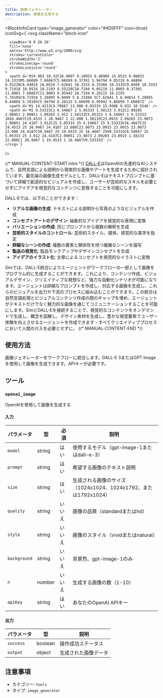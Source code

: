 ```yaml
---
title: 画像ジェネレーター
description: 画像を生成する
---
```



<BlockInfoCard 
  type="image_generator"
  color="#4D5FFF"
  icon={true}
  iconSvg={`<svg className="block-icon"
      
      
      
      viewBox='0 0 26 26'
      fill='none'
      xmlns='http://www.w3.org/2000/svg'
      stroke='currentColor'
      strokeWidth='2'
      strokeLinecap='round'
      strokeLinejoin='round'
    >
      <path d='M24.903 10.32C16.0897 9.10933 8.48966 15.6533 9.00033 24.3333M5.66699 7.66667C5.66699 8.37391 5.94794 9.05219 6.44804 9.55228C6.94814 10.0524 7.62641 10.3333 8.33366 10.3333C9.0409 10.3333 9.71918 10.0524 10.2193 9.55228C10.7194 9.05219 11.0003 8.37391 11.0003 7.66667C11.0003 6.95942 10.7194 6.28115 10.2193 5.78105C9.71918 5.28095 9.0409 5 8.33366 5C7.62641 5 6.94814 5.28095 6.44804 5.78105C5.94794 6.28115 5.66699 6.95942 5.66699 7.66667Z' />
      <path d='M1 14.4213C4.70667 13.908 8.03333 15.6986 9.832 18.5546' />
      <path d='M1 9.53333C1 6.54667 1 5.05333 1.58133 3.912C2.09265 2.90851 2.90851 2.09265 3.912 1.58133C5.05333 1 6.54667 1 9.53333 1H16.4667C19.4533 1 20.9467 1 22.088 1.58133C23.0915 2.09265 23.9073 2.90851 24.4187 3.912C25 5.05333 25 6.54667 25 9.53333V16.4667C25 19.4533 25 20.9467 24.4187 22.088C23.9073 23.0915 23.0915 23.9073 22.088 24.4187C20.9467 25 19.4533 25 16.4667 25H9.53333C6.54667 25 5.05333 25 3.912 24.4187C2.90851 23.9073 2.09265 23.0915 1.58133 22.088C1 20.9467 1 19.4533 1 16.4667V9.53333Z' />
    </svg>`}
/>

{/* MANUAL-CONTENT-START:intro */}
[DALL-E](https://openai.com/dall-e-3)はOpenAIの先進的なAIシステムで、自然言語による説明から現実的な画像やアートを生成するために設計されています。最先端の画像生成モデルとして、DALL-Eはテキストプロンプトに基づいて詳細で創造的なビジュアルを作成し、ユーザーが芸術的なスキルを必要とせずにアイデアを視覚的なコンテンツに変換することを可能にします。

DALL-Eでは、以下のことができます：

- **リアルな画像の生成**: テキストによる説明から写真のようなビジュアルを作成
- **コンセプトアートのデザイン**: 抽象的なアイデアを視覚的な表現に変換
- **バリエーションの作成**: 同じプロンプトから複数の解釈を生成
- **芸術的スタイルのコントロール**: 芸術的スタイル、媒体、視覚的な美学を指定
- **詳細なシーンの作成**: 複数の要素と関係性を持つ複雑なシーンを描写
- **製品の視覚化**: 製品モックアップやデザインコンセプトを生成
- **アイデアのイラスト化**: 文章によるコンセプトを視覚的なイラストに変換

Simでは、DALL-E統合によりエージェントがワークフローの一部として画像をプログラム的に生成することができます。これにより、コンテンツ作成、ビジュアルデザイン、クリエイティブな発想など、強力な自動化シナリオが可能になります。エージェントは詳細なプロンプトを作成し、対応する画像を生成し、これらのビジュアルを出力や下流のプロセスに組み込むことができます。この統合は自然言語処理とビジュアルコンテンツ作成の間のギャップを埋め、エージェントがテキストだけでなく魅力的な画像を通じてコミュニケーションすることを可能にします。SimとDALL-Eを接続することで、視覚的なコンテンツをオンデマンドで生成し、概念を図解し、デザイン素材を生成し、豊かな視覚要素でユーザー体験を向上させるエージェントを作成できます - すべてクリエイティブプロセスにおいて人間の介入を必要とせずに。
{/* MANUAL-CONTENT-END */}

## 使用方法

画像ジェネレーターをワークフローに統合します。DALL-E 3またはGPT Imageを使用して画像を生成できます。APIキーが必要です。

## ツール

### `openai_image`

OpenAIを使用して画像を生成する

#### 入力

| パラメータ | 型 | 必須 | 説明 |
| --------- | ---- | -------- | ----------- |
| `model` | string | はい | 使用するモデル（gpt-image-1またはdall-e-3） |
| `prompt` | string | はい | 希望する画像のテキスト説明 |
| `size` | string | はい | 生成される画像のサイズ（1024x1024、1024x1792、または1792x1024） |
| `quality` | string | いいえ | 画像の品質（standardまたはhd） |
| `style` | string | いいえ | 画像のスタイル（vividまたはnatural） |
| `background` | string | いいえ | 背景色、gpt-image-1のみ |
| `n` | number | いいえ | 生成する画像の数（1-10） |
| `apiKey` | string | はい | あなたのOpenAI APIキー |

#### 出力

| パラメータ | 型 | 説明 |
| --------- | ---- | ----------- |
| `success` | boolean | 操作成功ステータス |
| `output` | object | 生成された画像データ |

## 注意事項

- カテゴリー: `tools`
- タイプ: `image_generator`

